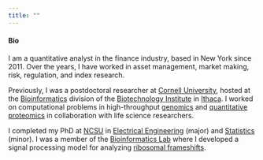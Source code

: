 ```yaml
---
title: ""
---
```


<h4>Bio</h4>

I am a quantitative analyst in the finance industry, based in New York since 2011. Over the years, I have worked in asset management, market making, risk, regulation, and index research. 

Previously, I was a postdoctoral researcher at [Cornell University](http://www.cornell.edu/), hosted at the [Bioinformatics](https://www.biotech.cornell.edu/core-facilities-brc/facilities/bioinformatics-facility) division of the [Biotechnology Institute](https://www.biotech.cornell.edu/) in [Ithaca](http://www.visitithaca.com/). I worked on computational problems in high-throughput [genomics](https://www.genome.gov/about-genomics/fact-sheets/A-Brief-Guide-to-Genomics) and [quantitative proteomics](https://en.wikipedia.org/wiki/Quantitative_proteomics) in collaboration with life science researchers. <!-- across several departments. I was a resident of [Fall Creek](https://cspmanagement.com/fall-creek-neighborhood-guide/), a member of the local [Toastmasters club](http://ithaca.toastmastersclubs.org/), a volunteer for [CCE-Tompkins](http://ccetompkins.org/your-home-money/consumer-issues-personal-finance/one-on-one-financial-education), and a fairly regular attendee at the [Canaan Institute](http://canaaninstitute.org/mikesmusicblog/venue/the-canaan-institute/) old-time/folk jam sessions. -->

I completed my PhD at [NCSU](http://www.ncsu.edu/) in [Electrical Engineering](http://www.ece.ncsu.edu/) (major) and [Statistics](http://www.stat.ncsu.edu/) (minor). I was a member of the [Bioinformatics Lab](http://www.csc.ncsu.edu/department/facilities/lab_overviews/6.pdf) where I developed a signal processing model for analyzing [ribosomal frameshifts](https://en.wikipedia.org/wiki/Ribosomal_frameshift). <!-- During my grad school years, I did some outdoor running at [Lake Johnson](https://raleighnc.gov/places/lake-johnson-park), took guitar lessons from [Bett Padgett](http://www.bettpadgett.com/), and briefly interned in the [Bay Area](http://en.wikipedia.org/wiki/San_Francisco_Bay_Area). -->

